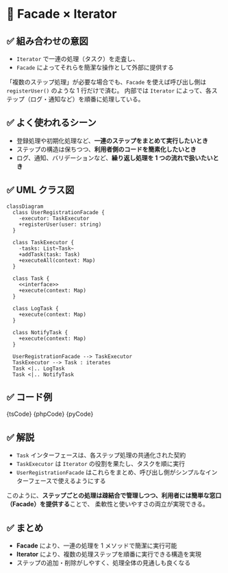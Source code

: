 

# 🧩 Facade × Iterator

## ✅ 組み合わせの意図

- `Iterator` で一連の処理（タスク）を走査し、
- `Facade` によってそれらを簡潔な操作として外部に提供する

「複数のステップ処理」が必要な場合でも、`Facade` を使えば呼び出し側は `registerUser()` のような 1 行だけで済む。
内部では `Iterator` によって、各ステップ（ログ・通知など）を順番に処理している。

## ✅ よく使われるシーン

- 登録処理や初期化処理など、**一連のステップをまとめて実行したいとき**
- ステップの構造は保ちつつ、**利用者側のコードを簡素化したいとき**
- ログ、通知、バリデーションなど、**繰り返し処理を 1 つの流れで扱いたいとき**

## ✅ UML クラス図

```mermaid
classDiagram
  class UserRegistrationFacade {
    -executor: TaskExecutor
    +registerUser(user: string)
  }

  class TaskExecutor {
    -tasks: List~Task~
    +addTask(task: Task)
    +executeAll(context: Map)
  }

  class Task {
    <<interface>>
    +execute(context: Map)
  }

  class LogTask {
    +execute(context: Map)
  }

  class NotifyTask {
    +execute(context: Map)
  }

  UserRegistrationFacade --> TaskExecutor
  TaskExecutor --> Task : iterates
  Task <|.. LogTask
  Task <|.. NotifyTask

```

## ✅ コード例

<Tabs groupId="language">
  <TabItem value="ts" label="TypeScript">
    <CodeBlock language="ts">{tsCode}</CodeBlock>
  </TabItem>
  <TabItem value="php" label="PHP">
    <CodeBlock language="php">{phpCode}</CodeBlock>
  </TabItem>
  <TabItem value="python" label="Python">
    <CodeBlock language="python">{pyCode}</CodeBlock>
  </TabItem>
</Tabs>

## ✅ 解説

- `Task` インターフェースは、各ステップ処理の共通化された契約
- `TaskExecutor` は `Iterator` の役割を果たし、タスクを順に実行
- `UserRegistrationFacade` はこれらをまとめ、呼び出し側がシンプルなインターフェースで使えるようにする

このように、**ステップごとの処理は疎結合で管理しつつ、利用者には簡単な窓口（Facade）を提供する**ことで、
柔軟性と使いやすさの両立が実現できる。

## ✅ まとめ

- **Facade** により、一連の処理を 1 メソッドで簡潔に実行可能
- **Iterator** により、複数の処理ステップを順番に実行できる構造を実現
- ステップの追加・削除がしやすく、処理全体の見通しも良くなる
